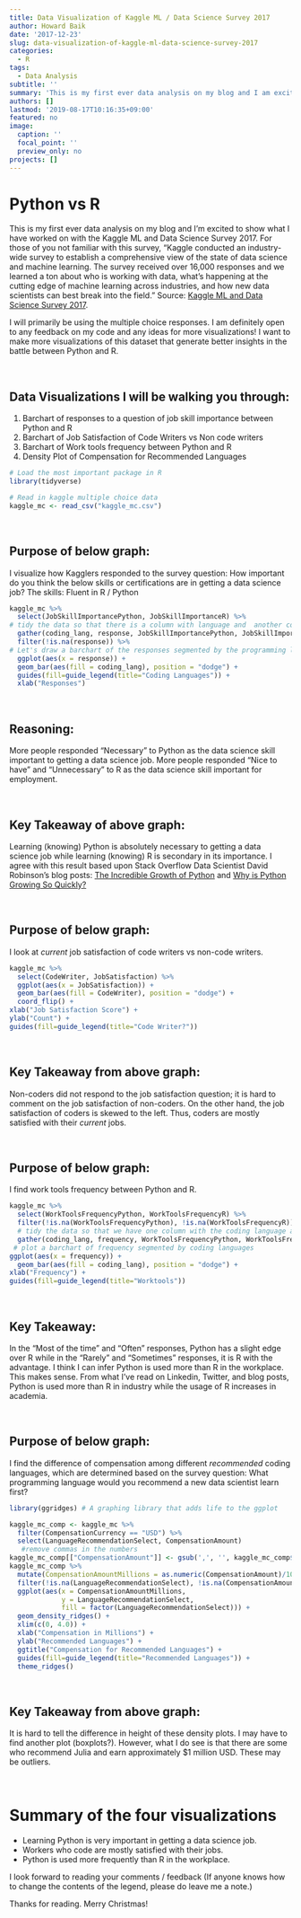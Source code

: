```yaml
---
title: Data Visualization of Kaggle ML / Data Science Survey 2017
author: Howard Baik
date: '2017-12-23'
slug: data-visualization-of-kaggle-ml-data-science-survey-2017
categories:
  - R
tags:
  - Data Analysis
subtitle: ''
summary: 'This is my first ever data analysis on my blog and I am excited to show what I have worked on with the Kaggle ML and Data Science Survey 2017.'
authors: []
lastmod: '2019-08-17T10:16:35+09:00'
featured: no
image:
  caption: ''
  focal_point: ''
  preview_only: no
projects: []
---
```


# Python vs R

  This is my first ever data analysis on my blog and I'm excited to show what I have worked on with the Kaggle ML and Data Science Survey 2017. For those of you not familiar with this survey, "Kaggle conducted an industry-wide survey to establish a comprehensive view of the state of data science and machine learning. The survey received over 16,000 responses and we learned a ton about who is working with data, what's happening at the cutting edge of machine learning across industries, and how new data scientists can best break into the field." Source: [Kaggle ML and Data Science Survey 2017](https://www.kaggle.com/kaggle/kaggle-survey-2017).

  I will primarily be using the multiple choice responses. I am definitely open to any feedback on my code and any ideas for more visualizations! I want to make more visualizations of this dataset that generate better insights in the battle between Python and R.

<br>

## Data Visualizations I will be walking you through:

1. Barchart of responses to a question of job skill importance between Python and R
2. Barchart of Job Satisfaction of Code Writers vs Non code writers
3. Barchart of Work tools frequency between Python and R
4. Density Plot of Compensation for Recommended Languages


```r
# Load the most important package in R
library(tidyverse)

# Read in kaggle multiple choice data
kaggle_mc <- read_csv("kaggle_mc.csv")
```

<br>

## Purpose of below graph:
I visualize how Kagglers responded to the survey question: How important do you think the below skills or certifications are in getting a data science job? The skills: Fluent in R / Python

```r
kaggle_mc %>% 
  select(JobSkillImportancePython, JobSkillImportanceR) %>% 
# tidy the data so that there is a column with language and  another column with responses
  gather(coding_lang, response, JobSkillImportancePython, JobSkillImportanceR) %>%  
  filter(!is.na(response)) %>% 
# Let's draw a barchart of the responses segmented by the programming language
  ggplot(aes(x = response)) +
  geom_bar(aes(fill = coding_lang), position = "dodge") +
  guides(fill=guide_legend(title="Coding Languages")) +
  xlab("Responses")
```

<br>

## Reasoning:
More people responded "Necessary" to Python as the data science skill important to getting a data science job.
More people responded "Nice to have" and "Unnecessary" to R as the data science skill important for employment.

<br>

## Key Takeaway of above graph: 
Learning (knowing) Python is absolutely necessary to getting a data science job while learning (knowing) R is secondary in its importance. I agree with this result based upon Stack Overflow Data Scientist David Robinson's blog posts: [The Incredible Growth of Python](https://stackoverflow.blog/2017/09/06/incredible-growth-python/) and [Why is Python Growing So Quickly?](https://stackoverflow.blog/2017/09/14/python-growing-quickly/) 

<br>

## Purpose of  below graph:
I look at *current* job satisfaction of code writers vs non-code writers.

```r
kaggle_mc %>% 
  select(CodeWriter, JobSatisfaction) %>% 
  ggplot(aes(x = JobSatisfaction)) +
  geom_bar(aes(fill = CodeWriter), position = "dodge") +
  coord_flip() +
xlab("Job Satisfaction Score") +
ylab("Count") +
guides(fill=guide_legend(title="Code Writer?")) 
```

<br>

## Key Takeaway from above graph:
Non-coders did not respond to the job satisfaction question; it is hard to comment on the job satisfaction of non-coders. On the other hand, the job satisfaction of coders is skewed to the left. Thus, coders are mostly satisfied with their *current* jobs.

<br>

## Purpose of below graph: 
I find work tools frequency between Python and R.

```r
kaggle_mc %>% 
  select(WorkToolsFrequencyPython, WorkToolsFrequencyR) %>% 
  filter(!is.na(WorkToolsFrequencyPython), !is.na(WorkToolsFrequencyR)) %>% 
  # tidy the data so that we have one column with the coding language and another column with the frequency of usage.
  gather(coding_lang, frequency, WorkToolsFrequencyPython, WorkToolsFrequencyR) %>% 
 # plot a barchart of frequency segmented by coding languages 
ggplot(aes(x = frequency)) +
  geom_bar(aes(fill = coding_lang), position = "dodge") +
xlab("Frequency") +
guides(fill=guide_legend(title="Worktools")) 
```


<br>

## Key Takeaway:
In the "Most of the time" and "Often" responses, Python has a slight edge over R while in the "Rarely" and "Sometimes" responses, it is R with the advantage. I think I can infer Python is used more than R in the workplace. This makes sense. From what I've read on Linkedin, Twitter, and blog posts, Python is used more than R in industry while the usage of R increases in academia.

<br>

## Purpose of below graph:
I find the difference of compensation among different *recommended* coding languages, which are determined based on the survey question: What programming language would you recommend a new data scientist learn first? 

```r
library(ggridges) # A graphing library that adds life to the ggplot

kaggle_mc_comp <- kaggle_mc %>% 
  filter(CompensationCurrency == "USD") %>%
  select(LanguageRecommendationSelect, CompensationAmount)
   #remove commas in the numbers
kaggle_mc_comp[["CompensationAmount"]] <- gsub(',', '', kaggle_mc_comp$CompensationAmount)  
kaggle_mc_comp %>% 
  mutate(CompensationAmountMillions = as.numeric(CompensationAmount)/1000000) %>% 
  filter(!is.na(LanguageRecommendationSelect), !is.na(CompensationAmountMillions)) %>% 
  ggplot(aes(x = CompensationAmountMillions,
             y = LanguageRecommendationSelect,
             fill = factor(LanguageRecommendationSelect))) +
  geom_density_ridges() +
  xlim(c(0, 4.0)) +
  xlab("Compensation in Millions") +
  ylab("Recommended Languages") +
  ggtitle("Compensation for Recommended Languages") +
  guides(fill=guide_legend(title="Recommended Languages")) +
  theme_ridges()

```


<br>


## Key Takeaway from above graph:
It is hard to tell the difference in height of these density plots. I may have to find another plot (boxplots?). However, what I do see is that there are some who recommend Julia and earn approximately $1 million USD. These may be outliers.


<br>

# Summary of the four visualizations
* Learning Python is very important in getting a data science job.
* Workers who code are mostly satisfied with their jobs.
* Python is used more frequently than R in the workplace.

I look forward to reading your comments / feedback (If anyone knows how to change the contents of the legend, please do leave me a note.)

Thanks for reading. Merry Christmas!